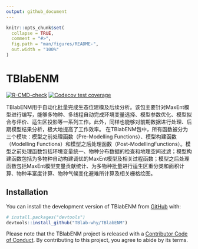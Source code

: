 ```yaml
---
output: github_document
---
```


<!-- README.md is generated from README.Rmd. Please edit that file -->

```r
knitr::opts_chunk$set(
  collapse = TRUE,
  comment = "#>",
  fig.path = "man/figures/README-",
  out.width = "100%"
)
```

# TBlabENM

<!-- badges: start -->
[![R-CMD-check](https://github.com/TBlab-why/TBlabENM/actions/workflows/R-CMD-check.yaml/badge.svg)](https://github.com/TBlab-why/TBlabENM/actions/workflows/R-CMD-check.yaml)
[![Codecov test coverage](https://codecov.io/gh/TBlab-why/TBlabENM/graph/badge.svg)](https://app.codecov.io/gh/TBlab-why/TBlabENM)
<!-- badges: end -->

TBlabENM用于自动化批量完成生态位建模及后续分析。该包主要针对MaxEnt模型进行编写，能够多物种、多线程自动完成环境变量选择、模型参数优化、模型拟合与评价、适生区投影等一系列工作。此外，同样也能够对前期数据进行处理、后期模型结果分析，极大地提高了工作效率。 在TBlabENM包中，所有函数被分为三个模块：模型之前处理函数（Pre-Modelling Functions）、模型构建函数（Modelling Functions）和模型之后处理函数（Post-ModellingFunctions）。模型之前处理函数包括环境变量统一、物种分布数据的检查和地理空间过滤；模型构建函数包括为多物种自动构建调优的MaxEnt模型及相关过程函数；模型之后处理函数包括MaxEnt模型变量贡献统计、为多物种批量进行适生区重分类和面积计算、物种丰富度计算、物种气候变化避难所计算及相关栅格绘图。

## Installation

You can install the development version of TBlabENM from [GitHub](https://github.com/) with:

``` r
# install.packages("devtools")
devtools::install_github("TBlab-why/TBlabENM")

```
Please note that the TBlabENM project is released with a [Contributor Code of Conduct](https://contributor-covenant.org/version/2/1/CODE_OF_CONDUCT.html). By contributing to this project, you agree to abide by its terms.
